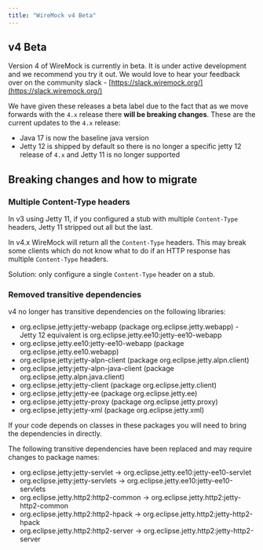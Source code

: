 ```yaml
---
title: "WireMock v4 Beta"
---
```




## v4 Beta

Version 4 of WireMock is currently in beta.  It is under active development and we recommend you try it out.  We would love
to hear your feedback over on the community slack - [https://slack.wiremock.org/](https://slack.wiremock.org/)

We have given these releases a beta label due to the fact that as we move forwards with the `4.x` release there **will be
breaking changes**.  These are the current updates to the `4.x` release:

* Java 17 is now the baseline java version
* Jetty 12 is shipped by default so there is no longer a specific jetty 12 release of `4.x` and Jetty 11 is no longer supported

## Breaking changes and how to migrate

### Multiple Content-Type headers

In v3 using Jetty 11, if you configured a stub with multiple `Content-Type` headers, Jetty 11 stripped out all but the
last.

In v4.x WireMock will return all the `Content-Type` headers. This may break some clients which do not know what to do if
an HTTP response has multiple `Content-Type` headers.

Solution: only configure a single `Content-Type` header on a stub.

### Removed transitive dependencies

v4 no longer has transitive dependencies on the following libraries:

* org.eclipse.jetty:jetty-webapp (package org.eclipse.jetty.webapp) - Jetty 12 equivalent is org.eclipse.jetty.ee10:jetty-ee10-webapp
* org.eclipse.jetty.ee10:jetty-ee10-webapp (package org.eclipse.jetty.ee10.webapp)
* org.eclipse.jetty:jetty-alpn-client (package org.eclipse.jetty.alpn.client)
* org.eclipse.jetty:jetty-alpn-java-client (package org.eclipse.jetty.alpn.java.client)
* org.eclipse.jetty:jetty-client (package org.eclipse.jetty.client)
* org.eclipse.jetty:jetty-ee (package org.eclipse.jetty.ee)
* org.eclipse.jetty:jetty-proxy (package org.eclipse.jetty.proxy)
* org.eclipse.jetty:jetty-xml (package org.eclipse.jetty.xml)

If your code depends on classes in these packages you will need to bring the dependencies in directly.

The following transitive dependencies have been replaced and may require changes to package names:

* org.eclipse.jetty:jetty-servlet -> org.eclipse.jetty.ee10:jetty-ee10-servlet
* org.eclipse.jetty:jetty-servlets -> org.eclipse.jetty.ee10:jetty-ee10-servlets
* org.eclipse.jetty.http2:http2-common -> org.eclipse.jetty.http2:jetty-http2-common
* org.eclipse.jetty.http2:http2-hpack -> org.eclipse.jetty.http2:jetty-http2-hpack
* org.eclipse.jetty.http2:http2-server -> org.eclipse.jetty.http2:jetty-http2-server